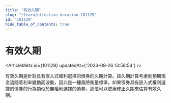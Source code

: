 ```yaml
---
title: "有效久期"
slug: "/learn/effective-duration-101129"
id: "101129"
hide_table_of_contents: true
---
```



# 有效久期

<ArticleMeta id={101129} updatedAt={'2023-09-26 13:58:54'} />
<div className='border-solid border-b border-t-0 my-4 border-[var(--ifm-color-gray-300)]' />

有效久期是針對具有嵌入式權利選擇的債券的久期計算。該久期計算考慮到預期現金流隨着利率變動而波動，因此是一種風險衡量標準。如果債券具有嵌入式權利選擇的債券的行為類似於無權利選擇的債券，那麼可以使用修正久期來估算有效久期。
